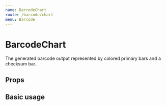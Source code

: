 ```yaml
---
name: BarcodeChart
route: /barcode/chart
menu: Barcode
---
```



# BarcodeChart

The generated barcode output represented by colored primary bars and a checksum bar.

## Props

<Props of={BarcodeChart} />

## Basic usage

<Playground>
  <BarcodeChart
    bars={[0, 1, 2, 3, 4, 5, 6, 7, 8, 9]}
    checksumDigit={4}
    primaryColor={'red'}
    secondaryColor={'blue'}
    status={'Enter up to 19 digits'}
  />
</Playground>
